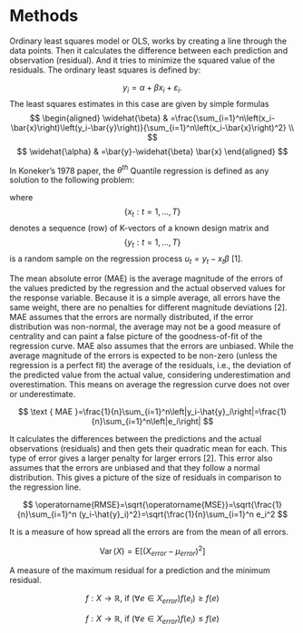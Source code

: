 # Methods

\subsection{Ordinary least squares}

Ordinary least squares model or OLS, works by creating a line through the data points. Then it calculates the difference between each prediction and observation (residual). And it tries to minimize the squared value of the residuals. The ordinary least squares is defined by:


$$
y_i=\alpha+\beta x_i+\varepsilon_i .
$$
The least squares estimates in this case are given by simple formulas
$$
\begin{aligned}
\widehat{\beta} & =\frac{\sum_{i=1}^n\left(x_i-\bar{x}\right)\left(y_i-\bar{y}\right)}{\sum_{i=1}^n\left(x_i-\bar{x}\right)^2} \\
$$
$$
\widehat{\alpha} & =\bar{y}-\widehat{\beta} \bar{x}
\end{aligned}
$$

\subsection{Quantile regression}


In Koneker's 1978 paper, the $\theta^{th}$ Quantile regression is defined as any solution to the following problem:

\begin{equation}
\min _{b \in \mathbf{R}^K}\left[\sum_{t \in\left\{t: y_t \geqslant x_t b\right\}} \theta\left|y_t-x_t b\right|+\sum_{t \in\left\{t: y_t<x_t b\right\}}(1-\theta)\left|y_t-x_t b\right|\right] 
\end{equation}
where $$\{x_t: t=1,..., T\}$$ denotes a sequence (row) of K-vectors of a known design matrix and $$\{y_t: t=1,..., T\}$$ is a random sample on the regression process $u_t = y_t - x_t\beta$ [1].

\subsection{Evaluation metrics}

\subsubsection{Mean absolute error}

The mean absolute error (MAE) is the average magnitude of the errors of the values predicted by the regression and the actual observed values for the response variable. Because it is a simple average, all errors have the same weight, there are no penalties for different magnitude deviations [2]. MAE assumes that the errors are normally distributed, if the error distribution was non-normal, the average may not be a good measure of centrality and can paint a false picture of the goodness-of-fit of the regression curve. MAE also assumes that the errors are unbiased. While the average magnitude of the errors is expected to be non-zero (unless the regression is a perfect fit) the average of the residuals, i.e., the deviation of the predicted value from the actual value, considering underestimation and overestimation. This means on average the regression curve does not over or underestimate.



$$
\text { MAE }=\frac{1}{n}\sum_{i=1}^n\left|y_i-\hat{y}_i\right|=\frac{1}{n}\sum_{i=1}^n\left|e_i\right|
$$

\subsubsection{Root mean squared error}

It calculates the differences between the predictions and the actual observations (residuals) and then gets their quadratic mean for each. This type of error gives a larger penalty for larger errors [2]. This error also assumes that the errors are unbiased and that they follow a normal distribution. This gives a picture of the size of residuals in comparison to the regression line.

$$
\operatorname{RMSE}=\sqrt{\operatorname{MSE}}=\sqrt{\frac{1}{n}\sum_{i=1}^n (y_i-\hat{y}_i)^2}=\sqrt{\frac{1}{n}\sum_{i=1}^n e_i^2
$$

\subsubsection{Variance of error}

It is a measure of how spread all the errors are from the mean of all errors.

$$
\operatorname{Var}(X)=\mathrm{E}\left[(X_{error} -\mu_{error})^2\right]
$$
\subsubsection{Min/max error}
A measure of the maximum residual for a prediction and the minimum residual.

$$
f: X \rightarrow \mathbb{R} \text {, if }(\forall e \in X_{error}) f\left(e_i\right) \geq f(e)
$$

$$
f: X \rightarrow \mathbb{R} \text {, if }(\forall e \in X_{error}) f\left(e_i\right) \leq f(e)
$$